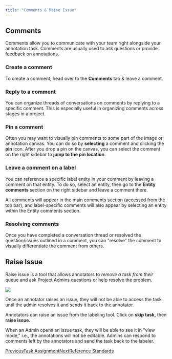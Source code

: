 ```yaml
---
title: "Comments & Raise Issue"
---
```


## Comments

Comments allow you to communicate with your team right alongside your annotation task. Comments are usually used to ask questions or provide feedback on annotations.

### Create a comment

To create a comment, head over to the **Comments** tab & leave a comment.

### Reply to a comment

You can organize threads of conversations on comments by replying to a specific comment. This is especially useful in organizing comments across stages in a project.

### Pin a comment

Often you may want to visually pin comments to some part of the image or annotation canvas. You can do so by **selecting** a comment and clicking the **pin** icon. After you drop a pin on the canvas, you can select the comment on the right sidebar to **jump to the pin location**.

### Leave a comment on a label

You can reference a specific label entity in your comment by leaving a comment on that entity. To do so, select an entity, then go to the **Entity comments** section on the right sidebar and leave a comment there.

All comments will appear in the main comments section (accessed from the top bar), and label-specific comments will also appear by selecting an entity within the Entity comments section.

### Resolving comments

Once you have completed a conversation thread or resolved the question/issues outlined in a comment, you can "resolve" the comment to visually differentiate the comment from others.

## Raise Issue

Raise issue is a tool that allows annotators to *remove a task from their* queue and ask Project Admins questions or help resolve the problem.

![](/images/projects/files%2Fv0%2Fb%2Fgitbook-x-prod.appspot.com%2Fo%2Fspaces%252F-MKt1BePyOQuVTnMGssE%252Fuploads%252Fpc54NZOFbIbLx0fPMBSH%252FRedBrick%2520AI%25202024-04-08%2520at%252016.17.20%25402x.png)

<Warning>
  Once an annotator raises an issue, they will not be able to access the task until the admin resolves it and sends it back to the annotator.
</Warning>

Annotators can raise an issue from the labeling tool. Click on **skip task,** then **raise issue.**

When an Admin opens an issue task, they will be able to see it in "view mode," i.e., the annotations will not be editable. Admins can respond to comments left by the annotators and send the task back to the labeler.

[PreviousTask Assignment](/projects/task-assignment)[NextReference Standards](/projects/reference-standards)
